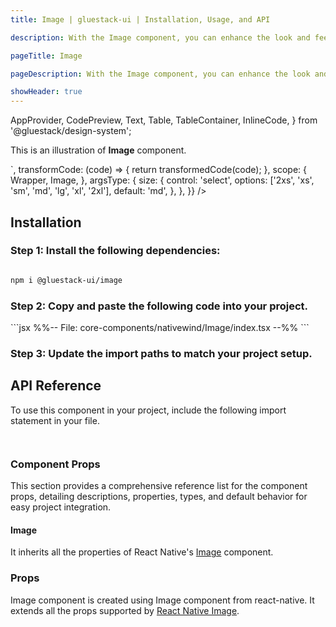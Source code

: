 ```yaml
---
title: Image | gluestack-ui | Installation, Usage, and API

description: With the Image component, you can enhance the look and feel of your app or website by incorporating compelling imagery.

pageTitle: Image

pageDescription: With the Image component, you can enhance the look and feel of your app or website by incorporating compelling imagery.

showHeader: true
---
```



<Meta title="with-nativewind/components/Media And Icons/Image" />


  AppProvider,
  CodePreview,
  Text,
  Table,
  TableContainer,
  InlineCode,
} from '@gluestack/design-system';

This is an illustration of **Image** component.

<Wrapper>
  <CodePreview
    _rendererWrapper={{
      py: '$8',
      px: '$8',
    }}
    showComponentRenderer={true}
    showArgsController={true}
    metaData={{
      code: `
       <Image
       {...props}
         source={{
            uri: 'https://images.unsplash.com/photo-1472214103451-9374bd1c798e?ixlib=rb-4.0.3&ixid=M3wxMjA3fDB8MHxwaG90by1wYWdlfHx8fGVufDB8fHx8fA%3D%3D&auto=format&fit=crop&w=2070&q=80',
          }}
      />
      `,
      transformCode: (code) => {
        return transformedCode(code);
      },
      scope: {
        Wrapper,
        Image,
      },
      argsType: {
        size: {
          control: 'select',
          options: ['2xs', 'xs', 'sm', 'md', 'lg', 'xl', '2xl'],
          default: 'md',
        },
      },
    }}
  />
</Wrapper>

<br />

## Installation

### Step 1: Install the following dependencies:

```bash

npm i @gluestack-ui/image

```

### Step 2: Copy and paste the following code into your project.

<CollapsibleCode>
  ```jsx %%-- File: core-components/nativewind/Image/index.tsx --%% ```
</CollapsibleCode>

### Step 3: Update the import paths to match your project setup.

## API Reference

To use this component in your project, include the following import statement in your file.

```jsx
```

```jsx
```

### Component Props

This section provides a comprehensive reference list for the component props, detailing descriptions, properties, types, and default behavior for easy project integration.

#### Image

It inherits all the properties of React Native's [Image](https://reactnative.dev/docs/image) component.

### Props

Image component is created using Image component from react-native. It extends all the props supported by [React Native Image](https://reactnative.dev/docs/image#props).

<!--
## Spec Doc

Explore the comprehensive details of the Image in this document, including its implementation details, checklist, and potential future additions. Dive into the thought process behind the component and gain insights into its development journey.

<iframe
  style={{
    borderRadius: '8px',
    border: ' 1px solid rgba(0, 0, 0, 0.1)',
    aspectRatio: 736 / 585,
  }}
  src="https://www.figma.com/embed?embed_host=share&url=https%3A%2F%2Fwww.figma.com%2Fproto%2FNcXOxqKbdnGsLQNex3H76u%2F%25C2%25A0%25F0%259F%2593%259Agluestack-UI-handbook%3Ftype%3Ddesign%26node-id%3D6429-37300%26t%3Dh37ERUrDzeh1Zy7x-1%26scaling%3Dscale-down%26page-id%3D6429%253A35399%26starting-point-node-id%3D6429%253A37300%26mode%3Ddesign"
  allowFullScreen
/> -->
